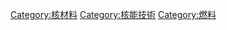 {{Commonscat|Nuclear fuels}}

[[Category:核材料|Category:核材料]]
[[Category:核能技術|Category:核能技術]]
[[Category:燃料|Category:燃料]]